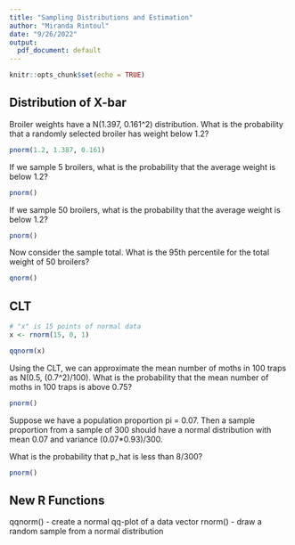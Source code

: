 ```yaml
---
title: "Sampling Distributions and Estimation"
author: "Miranda Rintoul"
date: "9/26/2022"
output:
  pdf_document: default
---
```


```r
knitr::opts_chunk$set(echo = TRUE)
```

## Distribution of X-bar

Broiler weights have a N(1.397, 0.161^2) distribution.  What is the probability that a randomly selected broiler has weight below 1.2?

```r
pnorm(1.2, 1.387, 0.161)
```

If we sample 5 broilers, what is the probability that the average weight is below 1.2?

```r
pnorm()
```

If we sample 50 broilers, what is the probability that the average weight is below 1.2?

```r
pnorm()
```

Now consider the sample total. What is the 95th percentile for the total weight of 50 broilers?

```r
qnorm()
```

## CLT

```r
# "x" is 15 points of normal data
x <- rnorm(15, 0, 1)

qqnorm(x)
```

Using the CLT, we can approximate the mean number of moths in 100 traps as N(0.5, (0.7^2)/100).  What is the probability that the mean number of moths in 100 traps is above 0.75?

```r
pnorm()
```

Suppose we have a population proportion pi = 0.07.  Then a sample proportion from a sample of 300 should have a normal distribution with mean 0.07 and variance (0.07*0.93)/300.

What is the probability that p_hat is less than 8/300?

```r
pnorm()
```

## New R Functions

qqnorm() - create a normal qq-plot of a data vector
rnorm() - draw a random sample from a normal distribution






